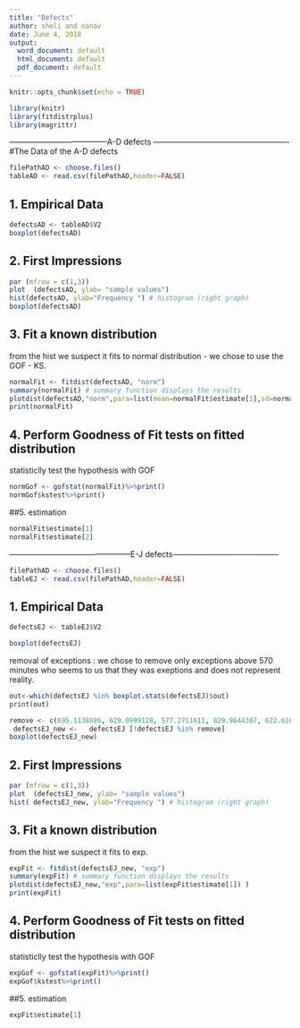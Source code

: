 ---
title: "Defects"
author: sheli and nanav
date: June 4, 2018
output:
  word_document: default
  html_document: default
  pdf_document: default
---
```{r setup, include=FALSE}
knitr::opts_chunk$set(echo = TRUE)
```

```{r libraries, include=FALSE,echo=FALSE}
library(knitr)
library(fitdistrplus)
library(magrittr)
```
--------------------------------------A-D defects ----------------------------------------------------
#The Data of the A-D defects

```{r}
filePathAD <- choose.files()
tableAD <- read.csv(filePathAD,header=FALSE)
```

## 1.  Empirical Data
```{r}
defectsAD <- tableAD$V2
boxplot(defectsAD)
```


## 2. First Impressions 
```{r}
par (mfrow = c(1,3))
plot  (defectsAD, ylab= "sample values")
hist(defectsAD, ylab="Frequency ") # histogram (right graph)
boxplot(defectsAD)

```

## 3. Fit a known distribution 
from the hist we suspect it fits to normal distribution - we chose to use the GOF - KS.

```{r}
normalFit <- fitdist(defectsAD, "norm")
summary(normalFit) # summary function displays the results
plotdist(defectsAD,"norm",para=list(mean=normalFit$estimate[1],sd=normalFit$estimate[2])) 
print(normalFit)
```

## 4. Perform Goodness of Fit tests on fitted distribution
statisticlly test the hypothesis with GOF
```{r}
normGof <- gofstat(normalFit)%>%print()
normGof$kstest%>%print()
```

##5. estimation
```{r}
normalFit$estimate[1]
normalFit$estimate[2]
```

-----------------------------------------------E-J defects-----------------------------------------

```{r}
filePathAD <- choose.files()
tableEJ <- read.csv(filePathAD,header=FALSE)
```

## 1.  Empirical Data
```{r}
defectsEJ <- tableEJ$V2

```

```{r}
boxplot(defectsEJ)
```

removal of exceptions : 
we chose to remove only exceptions above 570 minutes who seems to us that they was exeptions and does not represent reality.
```{r}
out<-which(defectsEJ %in% boxplot.stats(defectsEJ)$out)
print(out)

```
```{r}
remove <- c(695.1138086, 629.0999128, 577.2711611, 829.9644307, 622.616411)
 defectsEJ_new <-   defectsEJ [!defectsEJ %in% remove]
boxplot(defectsEJ_new)
```


## 2. First Impressions 
```{r}
par (mfrow = c(1,3))
plot  (defectsEJ_new, ylab= "sample values")
hist( defectsEJ_new, ylab="Frequency ") # histogram (right graph)
```

## 3. Fit a known distribution 
from the hist we suspect it fits to exp.  

```{r}
expFit <- fitdist(defectsEJ_new, "exp")
summary(expFit) # summary function displays the results
plotdist(defectsEJ_new,"exp",para=list(expFit$estimate[1]) )
print(expFit)
```

## 4. Perform Goodness of Fit tests on fitted distribution
statisticlly test the hypothesis with GOF
```{r}
expGof <- gofstat(expFit)%>%print()
expGof$kstest%>%print()

```



##5. estimation
```{r}
expFit$estimate[1]

```

